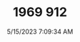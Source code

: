 ---
width: 4000
height: 6000
title: 1969 912
description: Yellow 1969 Porsche 912 Coupe 5-Speed shot in Austin, TX.
date: 5/15/2023 7:09:34 AM
cameraMake: Sony
cameraModel: ILCE-7M3
lens: 85mm F1.4 DG DN | Art 020
settingsfStop: f/14
settingsISO: ISO 250
settingsShutter: 1/100
settingsFocalLength: 85 mm
---